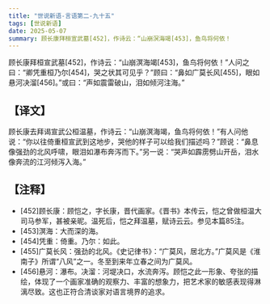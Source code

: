 ```yaml
---
title: "世说新语-言语第二-九十五"
tags: [世说新语]
date: 2025-05-07
summary: 顾长康拜桓宣武墓[452]，作诗云：“山崩溟海竭[453]，鱼鸟将何依！
---
```


顾长康拜桓宣武墓[452]，作诗云：“山崩溟海竭[453]，鱼鸟将何依！”人问之曰：“卿凭重桓乃尔[454]，哭之状其可见乎？”顾曰：“鼻如广莫长风[455]，眼如悬河决溜[456]。”或曰：“声如震雷破山，泪如倾河注海。”

## 【译文】

顾长康去拜谒宣武公桓温墓，作诗云：“山崩溟海竭，鱼鸟将何依！”有人问他说：“你以往倚重桓宣武到这地步，哭他的样子可以给我们描述吗？”顾说：“鼻息像强劲的北风呼啸，眼泪如瀑布奔泻而下。”另一说：“哭声如霹雳劈山开岳，泪水像奔流的江河倾泻入海。”

## 【注释】

- [452]顾长康：顾恺之，字长康，晋代画家。《晋书》本传云，恺之曾做桓温大司马参军，甚被亲昵。温死后，恺之拜温墓，赋诗云云。参见本篇85注。
- [453]溟海：大而深的海。
- [454]凭重：倚重。乃尔：如此。
- [455]广莫长风：强劲的北风。《史记律书》：“广莫风，居北方。”广莫风是《淮南子》所谓“八风”之一。冬至到来年立春之间为广莫风。
- [456]悬河：瀑布。决溜：河堤决口，水流奔泻。顾恺之此一形象、夸张的描绘，体现了一个画家准确的观察力、丰富的想象力，把艺术家的敏感表现得淋漓尽致。这也正符合清谈家对语言境界的追求。
